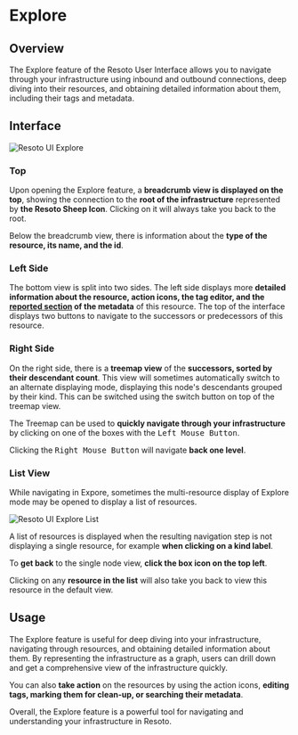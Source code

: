 # Explore

## Overview

The Explore feature of the Resoto User Interface allows you to navigate through your infrastructure using inbound and outbound connections, deep diving into their resources, and obtaining detailed information about them, including their tags and metadata.

## Interface

![Resoto UI Explore](./img/resoto-ui-explore.jpg)

### Top

Upon opening the Explore feature, a **breadcrumb view is displayed on the top**, showing the connection to the **root of the infrastructure** represented by **the Resoto Sheep Icon**. Clicking on it will always take you back to the root.

Below the breadcrumb view, there is information about the **type of the resource, its name, and the id**.

### Left Side

The bottom view is split into two sides. The left side displays more **detailed information about the resource, action icons, the tag editor, and the [reported section](../search/filters.mdx#property-sections) of the metadata** of this resource. The top of the interface displays two buttons to navigate to the successors or predecessors of this resource.

### Right Side

On the right side, there is a **treemap view** of the **successors, sorted by their descendant count**. This view will sometimes automatically switch to an alternate displaying mode, displaying this node's descendants grouped by their kind. This can be switched using the switch button on top of the treemap view.

The Treemap can be used to **quickly navigate through your infrastructure** by clicking on one of the boxes with the <kbd>Left Mouse Button</kbd>.

Clicking the <kbd>Right Mouse Button</kbd> will navigate **back one level**.

### List View

While navigating in Expore, sometimes the multi-resource display of Explore mode may be opened to display a list of resources.

![Resoto UI Explore List](./img/resoto-ui-explore-list.jpg)

A list of resources is displayed when the resulting navigation step is not displaying a single resource, for example **when clicking on a kind label**.

To **get back** to the single node view, **click the box icon on the top left**.

Clicking on any **resource in the list** will also take you back to view this resource in the default view.

## Usage

The Explore feature is useful for deep diving into your infrastructure, navigating through resources, and obtaining detailed information about them. By representing the infrastructure as a graph, users can drill down and get a comprehensive view of the infrastructure quickly.

You can also **take action** on the resources by using the action icons, **editing tags, marking them for clean-up, or searching their metadata**.

Overall, the Explore feature is a powerful tool for navigating and understanding your infrastructure in Resoto.
